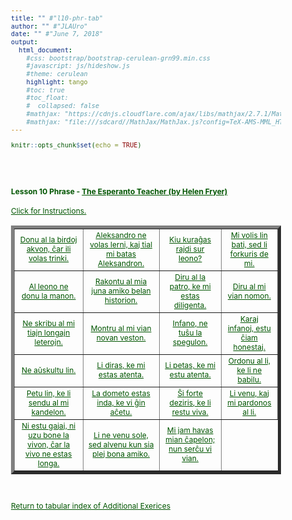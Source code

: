 ```yaml
---
title: "" #"l10-phr-tab"
author: "" #"JLAUro"
date: "" #"June 7, 2018"
output: 
  html_document:
    #css: bootstrap/bootstrap-cerulean-grn99.min.css
    #javascript: js/hideshow.js
    #theme: cerulean
    highlight: tango
    #toc: true
    #toc_float: 
    #  collapsed: false
    #mathjax: "https://cdnjs.cloudflare.com/ajax/libs/mathjax/2.7.1/MathJax.js?config=TeX-AMS-MML_HTMLorMML"
    #mathjax: "file:///sdcard//MathJax/MathJax.js?config=TeX-AMS-MML_HTMLorMML"
---
```


```r
knitr::opts_chunk$set(echo = TRUE)
```

<style>
a, body { 
color: #005500; 
font-size: 12px; 
}	

a:visited { color: #009900; }

[id^='tr'] {
display: none;
}

mark {
padding: 3px 3px;
text-align: left;
font-style: italic;
font-size: 10px;
background-color: #007700;
color: white;
margin-top: 0px;
margin-left: 5px;
}

</style>

<script type='text/javascript'>
function toggle_visibility(id) {
var e = document.getElementById(id);
e.style.display = ((e.style.display!='block') ? 'block' : 'none');
}
</script>

<br/><br/>

<p>
<h4>Lesson 10 Phrase - <a href=http://www.gutenberg.org/files/8177/8177-h/8177-h.htm>The Esperanto Teacher (by Helen Fryer)</a> <br/></h4>
<a id='r0' href='#' onclick="toggle_visibility('tr0');">
Click for Instructions.</a>
<div id='tr0'>
&nbsp;
<mark>Click on each link to toggle the English translation.  Reload page to turn off all translations.</mark>
</div>
</p>

<table width='100%' border='5px' cellspacing='5px' cellpadding='5px'>
<tr id='r1'>
<td align='center' valign='middle'><a id='item1' href='#r0' onclick="toggle_visibility('tr1');">Donu al la birdoj akvon, ĉar ili volas trinki.</a>
<div id='tr1'><mark>Give (to) the birds water, for they want to drink.</mark></div></td>

<td align='center' valign='middle'><a id='item2' href='#r0' onclick="toggle_visibility('tr2');">Aleksandro ne volas lerni, kaj tial mi batas Aleksandron.</a>
<div id='tr2'><mark>Alexander will not learn, and therefore I beat Alexander.</mark></div></td>

<td align='center' valign='middle'><a id='item3' href='#r0' onclick="toggle_visibility('tr3');">Kiu kuraĝas rajdi sur leono?</a>
<div id='tr3'><mark>Who has courage (dares) to ride on a lion?</mark></div></td>

<td align='center' valign='middle'><a id='item4' href='#r0' onclick="toggle_visibility('tr4');">Mi volis lin bati, sed li forkuris de mi.</a>
<div id='tr4'><mark>I was going to beat him, but he ran away from me.</mark></div></td>
</tr>
<tr id='r2'>

<td align='center' valign='middle'><a id='item5' href='#r1' onclick="toggle_visibility('tr5');">Al leono ne donu la manon.</a>
<div id='tr5'><mark>Do not give your hand to a lion.</mark></div></td>

<td align='center' valign='middle'><a id='item6' href='#r1' onclick="toggle_visibility('tr6');">Rakontu al mia juna amiko belan historion.</a>
<div id='tr6'><mark>Relate (tell) to my young friend a beautiful story.</mark></div></td>

<td align='center' valign='middle'><a id='item7' href='#r1' onclick="toggle_visibility('tr7');">Diru al la patro, ke mi estas diligenta.</a>
<div id='tr7'><mark>Tell father that I am diligent.</mark></div></td>

<td align='center' valign='middle'><a id='item8' href='#r1' onclick="toggle_visibility('tr8');">Diru al mi vian nomon.</a>
<div id='tr8'><mark>Tell me your name.</mark></div></td>
</tr>
<tr id='r3'>

<td align='center' valign='middle'><a id='item9' href='#r2' onclick="toggle_visibility('tr9');">Ne skribu al mi tiajn longajn leterojn.</a>
<div id='tr9'><mark>Do not write to me such long letters.</mark></div></td>

<td align='center' valign='middle'><a id='item10' href='#r2' onclick="toggle_visibility('tr10');">Montru al mi vian novan veston.</a>
<div id='tr10'><mark>Show me your new coat.</mark></div></td>

<td align='center' valign='middle'><a id='item11' href='#r2' onclick="toggle_visibility('tr11');">Infano, ne tuŝu la spegulon.</a>
<div id='tr11'><mark>Child, do not touch the looking-glass.</mark></div></td>

<td align='center' valign='middle'><a id='item12' href='#r2' onclick="toggle_visibility('tr12');">Karaj infanoj, estu ĉiam honestaj.</a>
<div id='tr12'><mark>Dear children, always be honest. Do not listen to him.</mark></div></td>
</tr>
<tr id='r4'>

<td align='center' valign='middle'><a id='item13' href='#r3' onclick="toggle_visibility('tr13');">Ne aŭskultu lin.</a>
<div id='tr13'><mark>Do not listen to him.</mark></div></td>

<td align='center' valign='middle'><a id='item14' href='#r3' onclick="toggle_visibility('tr14');">Li diras, ke mi estas atenta.</a>
<div id='tr14'><mark>He says that I am attentive.</mark></div></td>

<td align='center' valign='middle'><a id='item15' href='#r3' onclick="toggle_visibility('tr15');">Li petas, ke mi estu atenta.</a>
<div id='tr15'><mark>He begs me to be attentive.</mark></div></td>

<td align='center' valign='middle'><a id='item16' href='#r3' onclick="toggle_visibility('tr16');">Ordonu al li, ke li ne babilu.</a>
<div id='tr16'><mark>Tell him not to chatter.</mark></div></td>
</tr>
<tr id='r5'>

<td align='center' valign='middle'><a id='item17' href='#r4' onclick="toggle_visibility('tr17');">Petu lin, ke li sendu al mi kandelon.</a>
<div id='tr17'><mark>Ask him to send me a candle.</mark></div></td>

<td align='center' valign='middle'><a id='item18' href='#r4' onclick="toggle_visibility('tr18');">La dometo estas inda, ke vi ĝin aĉetu.</a>
<div id='tr18'><mark>The cottage is worth your buying (worthy that you should buy it).</mark></div></td>

<td align='center' valign='middle'><a id='item19' href='#r4' onclick="toggle_visibility('tr19');">Ŝi forte deziris, ke li restu viva.</a>
<div id='tr19'><mark>She strongly desired that he (should) remain alive.</mark></div></td>

<td align='center' valign='middle'><a id='item20' href='#r4' onclick="toggle_visibility('tr20');">Li venu, kaj mi pardonos al li.</a>
<div id='tr20'><mark>Let him come, and I will forgive him.</mark></div></td>
</tr>
<tr id='r6'>

<td align='center' valign='middle'><a id='item21' href='#r5' onclick="toggle_visibility('tr21');">Ni estu gajaj, ni uzu bone la vivon, ĉar la vivo ne estas longa.</a>
<div id='tr21'><mark>Let us be gay, let us use life well, for life is not long.</mark></div></td>

<td align='center' valign='middle'><a id='item22' href='#r5' onclick="toggle_visibility('tr22');">Li ne venu sole, sed alvenu kun sia plej bona amiko.</a>
<div id='tr22'><mark>Let him not come alone, but come with his best friend.</mark></div></td>

<td align='center' valign='middle'><a id='item23' href='#r5' onclick="toggle_visibility('tr23');">Mi jam havas mian ĉapelon; nun serĉu vi vian.</a>
<div id='tr23'><mark>I already have my hat; now look for yours.</mark></div></td>

</tr>
</table>
<br/>
<p>
<a href=addExercises.html>Return to tabular index of Additional Exerices</a>
</p>

